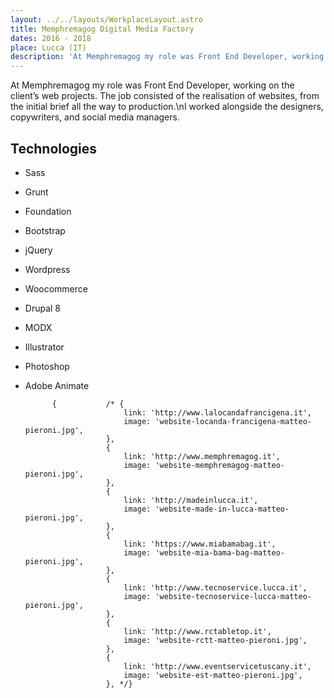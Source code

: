 ```yaml
---
layout: ../../layouts/WorkplaceLayout.astro
title: Memphremagog Digital Media Factory
dates: 2016 - 2018
place: Lucca (IT)
description: 'At Memphremagog my role was Front End Developer, working on the client’s web projects. The job consisted of the realisation of websites, from the initial brief all the way to production.\nI worked alongside the designers, copywriters, and social media managers.'
---
```


At Memphremagog my role was Front End Developer, working on the client’s web projects. The job consisted of the realisation of websites, from the initial brief all the way to production.\nI worked alongside the designers, copywriters, and social media managers.

## Technologies
		
- Sass
- Grunt
- Foundation
- Bootstrap
- jQuery
- Wordpress
- Woocommerce
- Drupal 8
- MODX
- Illustrator
- Photoshop
- Adobe Animate

			{			/* {
							link: 'http://www.lalocandafrancigena.it',
							image: 'website-locanda-francigena-matteo-pieroni.jpg',
						},
						{
							link: 'http://www.memphremagog.it',
							image: 'website-memphremagog-matteo-pieroni.jpg',
						},
						{
							link: 'http://madeinlucca.it',
							image: 'website-made-in-lucca-matteo-pieroni.jpg',
						},
						{
							link: 'https://www.miabamabag.it',
							image: 'website-mia-bama-bag-matteo-pieroni.jpg',
						},
						{
							link: 'http://www.tecnoservice.lucca.it',
							image: 'website-tecnoservice-lucca-matteo-pieroni.jpg',
						},
						{
							link: 'http://www.rctabletop.it',
							image: 'website-rctt-matteo-pieroni.jpg',
						},
						{
							link: 'http://www.eventservicetuscany.it',
							image: 'website-est-matteo-pieroni.jpg',
						}, */}